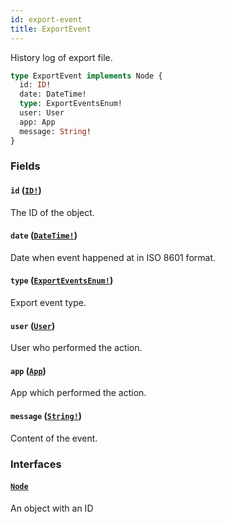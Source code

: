 ```yaml
---
id: export-event
title: ExportEvent
---
```


History log of export file.

```graphql
type ExportEvent implements Node {
  id: ID!
  date: DateTime!
  type: ExportEventsEnum!
  user: User
  app: App
  message: String!
}
```

### Fields

#### `id` ([`ID!`](/api-reference/scalars/id.mdx))

The ID of the object.

#### `date` ([`DateTime!`](/api-reference/scalars/date-time.mdx))

Date when event happened at in ISO 8601 format.

#### `type` ([`ExportEventsEnum!`](/api-reference/enums/export-events-enum.mdx))

Export event type.

#### `user` ([`User`](/api-reference/objects/user.mdx))

User who performed the action.

#### `app` ([`App`](/api-reference/objects/app.mdx))

App which performed the action.

#### `message` ([`String!`](/api-reference/scalars/string.mdx))

Content of the event.

### Interfaces

#### [`Node`](/api-reference/interfaces/node.mdx)

An object with an ID
